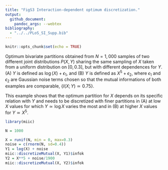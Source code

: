 ```yaml
---
title: "FigS3 Interaction-dependent optimum discretization."
output:
  github_document:
    pandoc_args: --webtex
bibliography: 
  - "../../PLoS_SI_Supp.bib"
---
```


```r
knitr::opts_chunk$set(echo = TRUE)
```

Optimum bivariate partitions obtained from $N=1,000$ samples of two different joint distributions $P(X,Y)$ sharing the same sampling of $X$ taken from a uniform distribution on $[0, 0.3]$, but with different dependences for $Y$.
(A) $Y$ is defined as $\log(X) + \epsilon_1$, and (B) $Y$ is defined as $X^5 + \epsilon_2$, where $\epsilon_1$ and $\epsilon_2$ are Gaussian noise terms chosen so that the mutual informations of both examples are comparable, {\color{black}$I(X;Y)\simeq 0.75$}.

This example shows that the optimum partition for $X$ depends on its specific relation with $Y$ and needs to be discretized with finer partitions in (A) at low $X$ values for which $Y\simeq \log X$ varies the most and in (B) at higher $X$ values for $Y\simeq X^5$.


```r
library(miic)

N = 1000

X = runif(N, min = 0, max=0.3)
noise = c(rnorm(N, sd=0.4))
Y1 = log(X) + noise
miic::discretizeMutual(X, Y1)$infok
Y2 = X**5 + noise/1900
miic::discretizeMutual(X, Y2)$infok
```
